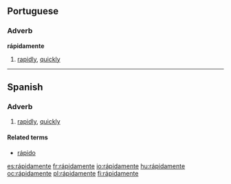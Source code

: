 {{see|rapidamente}}
==Portuguese==

===Adverb===
'''rápidamente'''

# [[rapidly]], [[quickly]]

----

==Spanish==

===Adverb===
{{es-adv}}

# [[rapidly]], [[quickly]]

====Related terms====
* [[rápido]]

[[es:rápidamente]]
[[fr:rápidamente]]
[[io:rápidamente]]
[[hu:rápidamente]]
[[oc:rápidamente]]
[[pl:rápidamente]]
[[fi:rápidamente]]